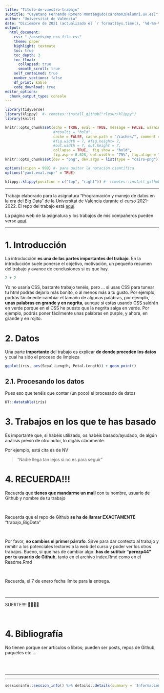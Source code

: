 ---
title: "Título-de-vuestro-trabajo"
subtitle: "Cayetano Fernando Romero Monteagudo(caromon3@alumni.uv.es)" #- pongo tú nombre ahí para q aparezca más grande q el de la UV
author: "Universitat de València"
date: "Diciembre de 2021 (actualizado el `r format(Sys.time(), '%d-%m-%Y')`)"
output:
  html_document:
    css: "./assets/my_css_file.css"
    theme: paper
    highlight: textmate 
    toc: true
    toc_depth: 3 
    toc_float: 
      collapsed: true
      smooth_scroll: true
    self_contained: true
    number_sections: false
    df_print: kable
    code_download: true
editor_options: 
  chunk_output_type: console
---

```{r packages-setup, include = FALSE}
library(tidyverse)
library(klippy)  #- remotes::install_github("rlesur/klippy")
library(knitr)
```

```{r chunk-setup, include = FALSE}
knitr::opts_chunk$set(echo = TRUE, eval = TRUE, message = FALSE, warning = FALSE, 
                      #results = "hold",
                      cache = FALSE, cache.path = "/caches/", comment = "#>",
                      #fig.width = 7, #fig.height= 7,   
                      #out.width = 7, out.height = 7,
                      collapse = TRUE,  fig.show = "hold",
                      fig.asp = 0.628, out.width = "75%", fig.align = "center")
knitr::opts_chunk$set(dev = "png", dev.args = list(type = "cairo-png"))
```


```{r options-setup, include = FALSE}
options(scipen = 999) #- para quitar la notación científica
options("yaml.eval.expr" = TRUE) 
```


```{r klippy, echo = FALSE}
klippy::klippy(position = c("top", "right")) #- remotes::install_github("rlesur/klippy")
```


<hr class="linea-black">

<!-- El párrafo de abajo has de dejarlo casi igual, solo HAS de SUSTITUIR "perezp44" por tu usuario de Github-->
Trabajo elaborado para la asignatura "Programación y manejo de datos en la era del Big Data" de la Universitat de València durante el curso 2021-2022. El repo del trabajo está [aquí](https://github.com/cayetano108/trabajo_BigData){target="_blank"}. 

<!-- El párrafo de abajo has de dejarlo exactamente igual, NO HAS DE CAMBIAR NADA-->

La página web de la asignatura y los trabajos de mis compañeros pueden verse [aquí](https://perezp44.github.io/intro-ds-21-22-web/07-trabajos.html){target="_blank"}.


<hr class="linea-red">


<!-- aquí empieza el trabajo -->


# [1. Introducción]{.verdecito}



La introducción **es una de las partes importantes del trabajo**. En la introducción suele ponerse el objetivo, motivación, un pequeño resumen del trabajo y avance de conclusiones si es que hay.

```{r, eval = TRUE}
2 + 2
```

Yo no usaría CSS, bastante trabajo tenéis, pero ... si usas CSS para tunear tu html podrás dejarlo más bonito, o al menos más a tu gusto. Por ejemplo, podrás fácilmente cambiar el tamaño de algunas palabras, por ejemplo, **[unas palabras en grande y en negrita]{.large}**, aunque si estas usando CSS saldrán en verde porque en el CSS he puesto que la negrita salga en verde. Por ejemplo, podrás poner fácilmente [unas palabras en purple]{.purple}, y ahora, [[en grande y en rojito]{.rojito}]{.large}.

# 2. Datos

Una parte **importante** del trabajo es explicar **de donde proceden los datos** y cual ha sido el proceso de limpieza

```{r, eval = TRUE}
ggplot(iris, aes(Sepal.Length, Petal.Length)) + geom_point()
```


## 2.1. Procesando los datos

Pues eso que tenéis que contar (un poco) el procesado de datos

```{r, eval = TRUE}
DT::datatable(iris)
```

# 3. Trabajos en los que te has basado

Es importante que, si habéis utilizado, os habéis basado/ayudado, de algún análisis previo de otro autor, lo digáis claramente.

Por ejemplo, está cita es de NV

> "Nadie llega tan lejos si no es para seguir"




# 4. RECUERDA!!!


<div class = "caja-medium-aquamarine">
Recuerda que **tienes que mandarme un mail** con tu nombre, usuario de Github y nombre de tu trabajo 
</div>

<br>

<div class = "caja-crimson">
Recuerda que el repo de Github **se ha de llamar EXACTAMENTE** "trabajo_BigData"  
</div>

<br>

<div class = "caja-darkkhaki">
Por favor, **no cambies el primer párrafo**. Sirve para dar contexto al trabajo y remitir a los potenciales lectores a la web del curso y poder ver los otros trabajos. Bueno, si que has de cambiar algo: **has de sutituir "perezp44" por tu usuario de Github**, tanto en el archivo index.Rmd como en el Readme.Rmd
</div>


<br>

<div class = "caja-linea-verde">
R️ecuerda, el 7 de enero fecha límite para la entrega.
</div>


<br>

<hr class="linea-red">


<div class = "caja-gris-gainboro">
SUERTE!!!!  🧙‍♀️🧙‍♀️
</div>


<br>

# 4. Bibliografía

No tienen porque ser artículos o libros; pueden ser posts, repos de Github, paquetes etc ...

<br><br>

<hr class="linea-red">
<hr class="linea-red">


```{r, echo = FALSE}
sessioninfo::session_info() %>% details::details(summary = 'Información de mi R-sesión:') 
```


<br><br>

<div class="tocify-extend-page" data-unique="tocify-extend-page" style="height: 0;"></div>
<br><br>

<div class="tocify-extend-page" data-unique="tocify-extend-page" style="height: 0;"></div>
